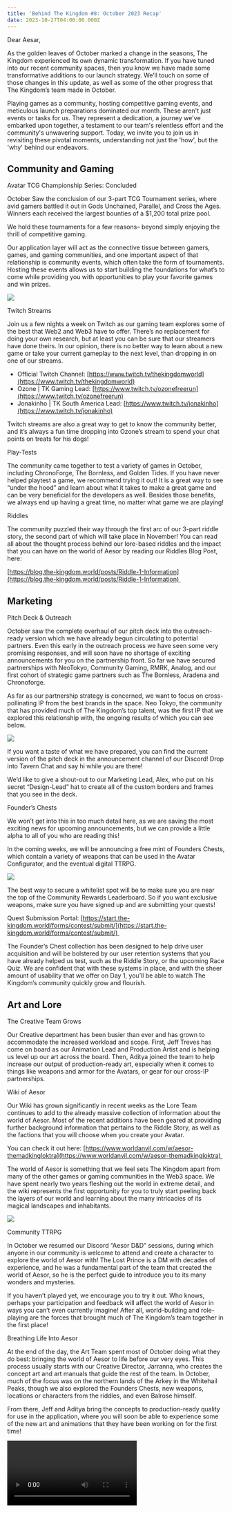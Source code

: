 ```yaml
---
title: 'Behind The Kingdom #8: October 2023 Recap'
date: 2023-10-27T04:00:00.000Z
---
```


Dear Aesar,

As the golden leaves of October marked a change in the seasons, The Kingdom experienced its own dynamic transformation. If you have tuned into our recent community spaces, then you know we have made some transformative additions to our launch strategy. We’ll touch on some of those changes in this update, as well as some of the other progress that The Kingdom’s team made in October.

Playing games as a community, hosting competitive gaming events, and meticulous launch preparations dominated our month. These aren't just events or tasks for us. They represent a dedication, a journey we've embarked upon together, a testament to our team's relentless effort and the community's unwavering support. Today, we invite you to join us in revisiting these pivotal moments, understanding not just the 'how', but the 'why' behind our endeavors.

## Community and Gaming

Avatar TCG Championship Series: Concluded

October Saw the conclusion of our 3-part TCG Tournament series, where avid gamers battled it out in Gods Unchained, Parallel, and Cross the Ages. Winners each received the largest bounties of a $1,200 total prize pool.

We hold these tournaments for a few reasons– beyond simply enjoying the thrill of competitive gaming. 

Our application layer will act as the connective tissue between gamers, games, and gaming communities, and one important aspect of that relationship is community events, which often take the form of tournaments. Hosting these events allows us to start building the foundations for what’s to come while providing you with opportunities to play your favorite games and win prizes.

![](https://kingdom-tinacms-store.s3.us-east-1.amazonaws.com/F6jtMZFW8AAhQ8J.jpg)

Twitch Streams

Join us a few nights a week on Twitch as our gaming team explores some of the best that Web2 and Web3 have to offer. There’s no replacement for doing your own research, but at least you can be sure that our streamers have done theirs. In our opinion, there is no better way to learn about a new game or take your current gameplay to the next level, than dropping in on one of our streams.

* Official Twitch Channel: [https://www.twitch.tv/thekingdomworld](https://www.twitch.tv/thekingdomworld)
* Ozone | TK Gaming Lead: [https://www.twitch.tv/ozonefreerun](https://www.twitch.tv/ozonefreerun)
* Jonakinho | TK South America Lead: [https://www.twitch.tv/jonakinho](https://www.twitch.tv/jonakinho)

Twitch streams are also a great way to get to know the community better, and it’s always a fun time dropping into Ozone’s stream to spend your chat points on treats for his dogs!

Play-Tests

The community came together to test a variety of games in October, including ChronoForge, The Bornless, and Golden Tides. If you have never helped playtest a game, we recommend trying it out! It is a great way to see “under the hood” and learn about what it takes to make a great game and can be very beneficial for the developers as well. Besides those benefits, we always end up having a great time, no matter what game we are playing!

Riddles

The community puzzled their way through the first arc of our 3-part riddle story, the second part of which will take place in November! You can read all about the thought process behind our lore-based riddles and the impact that you can have on the world of Aesor by reading our Riddles Blog Post, here:

[https://blog.the-kingdom.world/posts/Riddle-1-Information](https://blog.the-kingdom.world/posts/Riddle-1-Information) 

## Marketing

Pitch Deck & Outreach

October saw the complete overhaul of our pitch deck into the outreach-ready version which we have already begun circulating to potential partners. Even this early in the outreach process we have seen some very promising responses, and will soon have no shortage of exciting announcements for you on the partnership front. So far we have secured partnerships with NeoTokyo, Community Gaming, RMRK, Analog, and our first cohort of strategic game partners such as The Bornless, Aradena and Chronoforge. 

As far as our partnership strategy is concerned, we want to focus on cross-pollinating IP from the best brands in the space. Neo Tokyo, the community that has provided much of The Kingdom’s top talent, was the first IP that we explored this relationship with, the ongoing results of which you can see below.

![](<https://kingdom-tinacms-store.s3.us-east-1.amazonaws.com/unnamed (1).png>)

If you want a taste of what we have prepared, you can find the current version of the pitch deck in the announcement channel of our Discord! Drop into Tavern Chat and say hi while you are there!

We’d like to give a shout-out to our Marketing Lead, Alex, who put on his secret “Design-Lead” hat to create all of the custom borders and frames that you see in the deck. 

Founder’s Chests

We won’t get into this in too much detail here, as we are saving the most exciting news for upcoming announcements, but we can provide a little alpha to all of you who are reading this! 

In the coming weeks, we will be announcing a free mint of Founders Chests, which contain a variety of weapons that can be used in the Avatar Configurator, and the eventual digital TTRPG. 

![](<https://kingdom-tinacms-store.s3.us-east-1.amazonaws.com/unnamed (2).jpg>)

The best way to secure a whitelist spot will be to make sure you are near the top of the Community Rewards Leaderboard. So if you want exclusive weapons, make sure you have signed up and are submitting your quests!

Quest Submission Portal: [https://start.the-kingdom.world/forms/contest/submit/](https://start.the-kingdom.world/forms/contest/submit/) 

The Founder’s Chest collection has been designed to help drive user acquisition and will be bolstered by our user retention systems that you have already helped us test, such as the Riddle Story, or the upcoming Race Quiz. We are confident that with these systems in place, and with the sheer amount of usability that we offer on Day 1, you’ll be able to watch The Kingdom’s community quickly grow and flourish.

## Art and Lore

The Creative Team Grows

Our Creative department has been busier than ever and has grown to accommodate the increased workload and scope. First, Jeff Treves has come on board as our Animation Lead and Production Artist and is helping us level up our art across the board. Then, Aditya joined the team to help increase our output of production-ready art, especially when it comes to things like weapons and armor for the Avatars, or gear for our cross-IP partnerships. 

Wiki of Aesor

Our Wiki has grown significantly in recent weeks as the Lore Team continues to add to the already massive collection of information about the world of Aesor. Most of the recent additions have been geared at providing further background information that pertains to the Riddle Story, as well as the factions that you will choose when you create your Avatar.

You can check it out here: [https://www.worldanvil.com/w/aesor-themadkingloktra](https://www.worldanvil.com/w/aesor-themadkingloktra) 

The world of Aesor is something that we feel sets The Kingdom apart from many of the other games or gaming communities in the Web3 space. We have spent nearly two years fleshing out the world in extreme detail, and the wiki represents the first opportunity for you to truly start peeling back the layers of our world and learning about the many intricacies of its magical landscapes and inhabitants. 

![](<https://kingdom-tinacms-store.s3.us-east-1.amazonaws.com/Goghin Tower (2).jpg>)

Community TTRPG

In October we resumed our Discord “Aesor D\&D” sessions, during which anyone in our community is welcome to attend and create a character to explore the world of Aesor with! The Lost Prince is a DM with decades of experience, and he was a fundamental part of the team that created the world of Aesor, so he is the perfect guide to introduce you to its many wonders and mysteries.

If you haven’t played yet, we encourage you to try it out. Who knows, perhaps your participation and feedback will affect the world of Aesor in ways you can’t even currently imagine! After all, world-building and role-playing are the forces that brought much of The Kingdom’s team together in the first place!

Breathing Life Into Aesor

At the end of the day, the Art Team spent most of October doing what they do best: bringing the world of Aesor to life before our very eyes. This process usually starts with our Creative Director, Jarranna, who creates the concept art and art manuals that guide the rest of the team. In October, much of the focus was on the northern lands of the Arkey in the Whitehail Peaks, though we also explored the Founders Chests, new weapons, locations or characters from the riddles, and even Balrose himself.

From there, Jeff and Aditya bring the concepts to production-ready quality for use in the application, where you will soon be able to experience some of the new art and animations that they have been working on for the first time!

<video url="https://kingdom-tinacms-store.s3.us-east-1.amazonaws.com/2023-10-18 03-02-21.mp4" />

## Game & Application Development

Overall, the development of both the application and the game is in full swing, with roadmaps set and specifications written. We can’t go into the full extent of what we have been working on in this update, but some of the highlights can be found in the sections below.

MVP Demo

Our Unity Developer and the rest of the Game Design team have been hard at work creating a demo video of our digital TTRPG, to be able to demonstrate to you in a clear way exactly what our vision for the game is. 

While those of us who spend our weeks creating game design documents and debating the specifics of game mechanics know our vision, it is not always an easy task to clearly explain that vision to the community, which is why we are so interested in taking the time to create this demonstration. 

Work on this video is still underway, but we intend for it to be in your hands before next month’s Behind The Kingomd Update. Expect animations, dialogue, dice rolling, and all the other things you love in a TTRPG experience!

Production Application Improvements

The Development of the application in October was largely focused on further improving the user experience, such as a new flow to make creating and minting multiple Avatars at once easier. Our engineering team also put some finishing touches on the Avatar contract when it comes to implementing the RMRK Modular NFT standards, which you can learn more about [here](https://blog.the-kingdom.world/posts/Partnership-Announcement-RMRK). Furthermore, they developed the back-end programming for the Founder’s Chests, which we mentioned earlier in the update.

Some other updates to the application include improvements to the NFTs themselves, setting up the automation for the fantasy race quiz, adding a pre-mint overview page, working on the start menu, finalizing logic for the “player vault”, adding logic to support new helmet designs, adding a new animated character selection screen, and more.

<video url="https://kingdom-tinacms-store.s3.us-east-1.amazonaws.com/2023-10-19 02-12-18.mp4" />

When we finally open the doors to our application and the Avatar Configurator, we want to ensure that we can stand by its quality, which we hope will set us apart from the competition. The way you will experience these first steps into the world of Aesor is extremely important to us, so while our marketing and outreach efforts are slowly rolled out, we have been endlessly refining our product offerings with you in mind.
